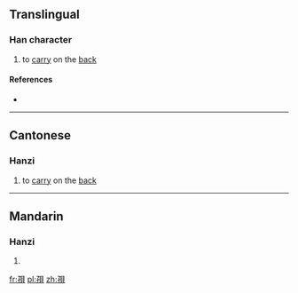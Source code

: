 {{also|𧴯}}
==Translingual==

===Han character===
{{Han char|rn=39|rad=子|as=07|sn=10|four=|canj=弓木月山金 (NDBUC)|ids=⿰[[子]][[貝]]}}

# {{context|Cantonese}} to [[carry]] on the [[back]]

====References====
* {{Han ref|kx=0280.021|hdz=21016.030|uh=5B6D|ud=23405}}

----

==Cantonese==

===Hanzi===
{{yue-hanzi|jyut=[[me1]]|y=me1}}

# to [[carry]] on the [[back]]

----

==Mandarin==

===Hanzi===
{{cmn-hanzi|pin=[[miē]] ([[mie1]]), [[càn]] ([[can4]])|wg=mieh<sup>1</sup>, ts'an<sup>4</sup>}}

# {{defn|lang=cmn|sort=子07}}

[[fr:孭]]
[[pl:孭]]
[[zh:孭]]